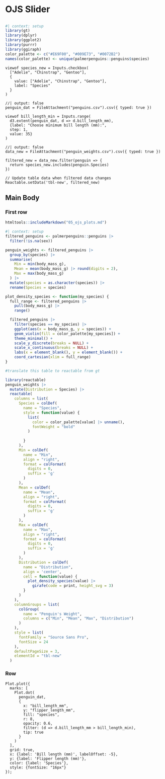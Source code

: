 # OJS Slider



## {.sidebar}

```r
#| context: setup
library(gt)
library(dplyr)
library(ggplot2)
library(purrr)
library(ggiraph)
color_palette <- c("#E69F00", "#009E73", "#0072B2")
names(color_palette) <- unique(palmerpenguins::penguins$species)
```

```ojs
viewof species_new = Inputs.checkbox(
  ["Adelie", "Chinstrap", "Gentoo"],
  {
    value: ["Adelie", "Chinstrap", "Gentoo"],
    label: "Species"
  }
)
```

```ojs
//| output: false
penguin_dat = FileAttachment("penguins.csv").csv({ typed: true })
```




```ojs
viewof bill_length_min = Inputs.range(
  d3.extent(penguin_dat, d => d.bill_length_mm), 
  {label: "Choose minimum bill length (mm):", 
  step: 1,
  value: 35}
)
```


```ojs
//| output: false
data_new = FileAttachment("penguin_weights.csv").csv({ typed: true })

filtered_new = data_new.filter(penguin => {
  return species_new.includes(penguin.Species)
})

// Update table data when filtered data changes
Reactable.setData('tbl-new', filtered_new)
```


## Main Body

### First row

::: {.card width="30%"}

```r
htmltools::includeMarkdown("05_ojs_plots.md")
```

:::


::: {.card title="Look! Penguins data🐧😍"}

```r
#| context: setup
filtered_penguins <- palmerpenguins::penguins |>
  filter(!is.na(sex))

penguin_weights <- filtered_penguins |>
  group_by(species) |>
  summarise(
    Min = min(body_mass_g),
    Mean = mean(body_mass_g) |> round(digits = 2),
    Max = max(body_mass_g)
  ) |>
  mutate(species = as.character(species)) |>
  rename(Species = species)

plot_density_species <- function(my_species) {
  full_range <- filtered_penguins |>
    pull(body_mass_g) |>
    range()

  filtered_penguins |>
    filter(species == my_species) |>
    ggplot(aes(x = body_mass_g, y = species)) +
    geom_violin(fill = color_palette[my_species]) +
    theme_minimal() +
    scale_y_discrete(breaks = NULL) +
    scale_x_continuous(breaks = NULL) +
    labs(x = element_blank(), y = element_blank()) +
    coord_cartesian(xlim = full_range)
}
```


```r
#translate this table to reactable from gt

library(reactable)
penguin_weights |> 
  mutate(Distribution = Species) |>
  reactable(
    columns = list(
      Species = colDef(
        name = "Species",
        style = function(value) {
          list(
            color = color_palette[value] |> unname(),
            fontWeight = "bold"
          )
          
        }
      ),
      Min = colDef(
        name = "Min",
        align = "right",
        format = colFormat(
          digits = 0,
          suffix = 'g'
        )
      ),
      Mean = colDef(
        name = "Mean",
        align = "right",
        format = colFormat(
          digits = 0,
          suffix = 'g'
        )
      ),
      Max = colDef(
        name = "Max",
        align = "right",
        format = colFormat(
          digits = 0,
          suffix = 'g'
        )
      ),
      Distribution = colDef(
        name = "Distribution",
        align = 'center',
        cell = function(value) {
          plot_density_species(value) |>
            girafe(code = print, height_svg = 3)
        }
      )
    ),
    columnGroups = list(
      colGroup(
        name = "Penguin's Weight",
        columns = c("Min", "Mean", "Max", "Distribution")
      )
    ),
    style = list(
      fontFamily = "Source Sans Pro",
      fontSize = 24
    ),
    defaultPageSize = 3,
    elementId = "tbl-new"
  )
```



:::

### Row 

::: {.card title="Look how neatly grouped the species are🟧🟩🟦"}


```ojs
Plot.plot({
  marks: [
    Plot.dot(
      penguin_dat, 
      {
        x: "bill_length_mm", 
        y: "flipper_length_mm", 
        fill: "species",
        r: 8,
        opacity: 0.6,
        filter: (d => d.bill_length_mm > bill_length_min),
        tip: true
      }
    )
  ],
  grid: true,
  x: {label: 'Bill length (mm)', labelOffset: -5},
  y: {label: 'Flipper length (mm)'},
  color: {label: 'Species'},
  style: {fontSize: "16px"}
});
```




:::

